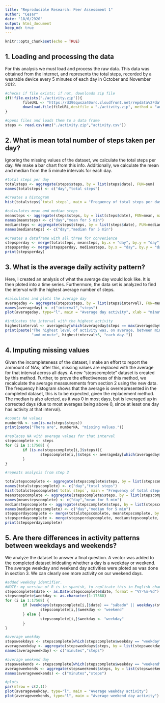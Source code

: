 ```yaml
---
title: "Reproducible Research: Peer Assessment 1"
author: "Cesar"
date: "18/6/2020"
output: html_document
keep_md: true
---
```


```r
knitr::opts_chunk$set(echo = TRUE)
```

## 1. Loading and processing the data

For this analysis we must load and process the raw data. This data was obtained from the internet, and represents the total steps, recorded by a wearable device every 5 minutes of each day in October and November 2012.

```r
#checks if file exists; if not, downloads zip file
if(!file.exists("./activity.zip")){
        fileURL <- "https://d396qusza40orc.cloudfront.net/repdata%2Fdata%2Factivity.zip"
        download.file(fileURL,destfile = "./activity.zip", method = "auto")
}

#opens files and loads them to a data frame
steps <- read.csv(unz("./activity.zip","activity.csv"))
```

## 2. What is mean total number of steps taken per day?

Ignoring the missing values of the dataset, we calculate the total steps per day. We make a bar chart from this info. Additionally, we calculate the mean and median from the 5 minute intervals for each day.

```r
#total steps per day
totalsteps <- aggregate(steps$steps, by = list(steps$date), FUN=sum)
names(totalsteps) <- c("day","total steps")

#Creates a histogram
hist(totalsteps$`total steps`, main = "Frequency of total steps per day", xlab = "Total steps")

#calculates mean and median steps
meansteps <- aggregate(steps$steps, by = list(steps$date), FUN=mean, na.rm=TRUE)
names(meansteps) <- c("day","mean for 5 min")
mediansteps <- aggregate(steps$steps, by = list(steps$date), FUN=median, na.rm=TRUE)
names(mediansteps) <- c("day","median for 5 min")

#Creates a dataframe with all three for convenience
stepsperday <- merge(totalsteps, meansteps, by.x = "day", by.y = "day")
stepsperday <- merge(stepsperday, mediansteps, by.x = "day", by.y = "day")
print(stepsperday)
```

## 3. What is the average daily activity pattern?

Here, I created an analysis of what the average day would look like. It is then ploted into a time series. Furthermore, the data set is analyzed to find the interval with the highest average number of steps.

```r
#calculates and plots the average day
averageday <- aggregate(steps$steps, by = list(steps$interval), FUN=mean, na.rm=TRUE)
names(averageday) <- c("interval","steps")
plot(averageday, type="l", main = "Average day activity", xlab = "minutes")

#indicates the interval with the highest activity
highestinterval <- averageday[which(averageday$steps == max(averageday$steps)),1]
print(paste("The highest level of activity was, on average, between minute", highestinterval, 
            "and minute", highestinterval+5, "each day."))
```


## 4. Imputing missing values

Given the incompleteness of the dataset, I make an effort to report the ammount of NAs; after this, missing values are replaced with the average for that interval across all days. A new "stepscomplete" dataset is created by this method. Further, to prove the effectiveness of this method, we recalculate the average meassurements from section 2 using the new data.  
The frequency histogram shows that the average is overrepresented in the completed dataset, this is to be expected, given the replacement method. The median is also afected, as it was 0 in most days, but is leveraged up in corrected days (due to most averages being above 0, since at least one day has activity at that interval).

```r
#counts NA values
numberNA <- sum(is.na(steps$steps))
print(paste("There are", numberNA, "missing values."))

#replaces NA with average values for that interval
stepscomplete <- steps
for (i in 1:17568) {
        if (is.na(stepscomplete[i,]$steps)){
                stepscomplete[i,]$steps <- averageday[which(averageday$interval == stepscomplete[i,]$interval),]$steps
        }
}

#repeats analysis from step 2

totalstepscomplete <- aggregate(stepscomplete$steps, by = list(stepscomplete$date), FUN=sum)
names(totalstepscomplete) <- c("day","total steps")
hist(totalstepscomplete$`total steps`, main = "Frequency of total steps per day", xlab = "Total steps")
meanstepscomplete <- aggregate(stepscomplete$steps, by = list(stepscomplete$date), FUN=mean)
names(meanstepscomplete) <- c("day","mean for 5 min")
medianstepscomplete <- aggregate(stepscomplete$steps, by = list(stepscomplete$date), FUN=median)
names(medianstepscomplete) <- c("day","median for 5 min")
stepsperdaycomplete <- merge(totalstepscomplete, meanstepscomplete, by.x = "day", by.y = "day")
stepsperdaycomplete <- merge(stepsperdaycomplete, medianstepscomplete, by.x = "day", by.y = "day")
print(stepsperdaycomplete)
```

## 5. Are there differences in activity patterns between weekdays and weekends?

We analyze the dataset to answer a final question. A vector was added to the completed dataset inidcating whether a day is a weekday or weekend. The average weekday and weekend day activities were ploted as was done in section 3. We can clearly see more activity on our weekend days.

```r
#added weekday identifier. 
#NOTE: my version of R is in spanish, to replicate this in English change "sábado" to "Satuday" and "domingo" to "Sunday".
stepscomplete$date <- as.Date(stepscomplete$date, format = "%Y-%m-%d")
stepscomplete$weekday <- as.character(1:17568)
for (i in 1:17568) {
        if (weekdays(stepscomplete[i,]$date) == "sábado" || weekdays(stepscomplete[i,]$date) == "domingo"){
                stepscomplete[i,]$weekday <- "weekend"
        } else {
                stepscomplete[i,]$weekday <- "weekday"
        }
}

#average weekday
stepsweekdays <- stepscomplete[which(stepscomplete$weekday == "weekday"),]
averageweekday <- aggregate(stepsweekdays$steps, by = list(stepsweekdays$interval), FUN=mean, na.rm=TRUE)
names(averageweekday) <- c("minutes","steps")

#average weekend day
stepsweekends <- stepscomplete[which(stepscomplete$weekday == "weekend"),]
averageweekends <- aggregate(stepsweekends$steps, by = list(stepsweekends$interval), FUN=mean, na.rm=TRUE)
names(averageweekends) <- c("minutes","steps")

#plots
par(mfrow = c(2,1))
plot(averageweekday, type="l", main = "Average weekday activity")
plot(averageweekends, type="l", main = "Average weekend day activity")
```